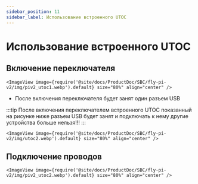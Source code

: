 ```yaml
---
sidebar_position: 11
sidebar_label: Использование встроенного UTOC
---
```




# Использование встроенного UTOC

## Включение переключателя

    <ImageView image={require('@site/docs/ProductDoc/SBC/fly-pi-v2/img/piv2_utoc1.webp').default} size="80%" align="center" />

* После включения переключателя будет занят один разъем USB

:::tip
После включения переключателем встроенного UTOC показанный на рисунке ниже разъем USB будет занят и подключать к нему другие устройства больше нельзя!!!
:::

    <ImageView image={require('@site/docs/ProductDoc/SBC/fly-pi-v2/img/utoc2.webp').default} size="80%" align="center" />

## Подключение проводов

    <ImageView image={require('@site/docs/ProductDoc/SBC/fly-pi-v2/img/piv2_utoc2.webp').default} size="80%" align="center" />
